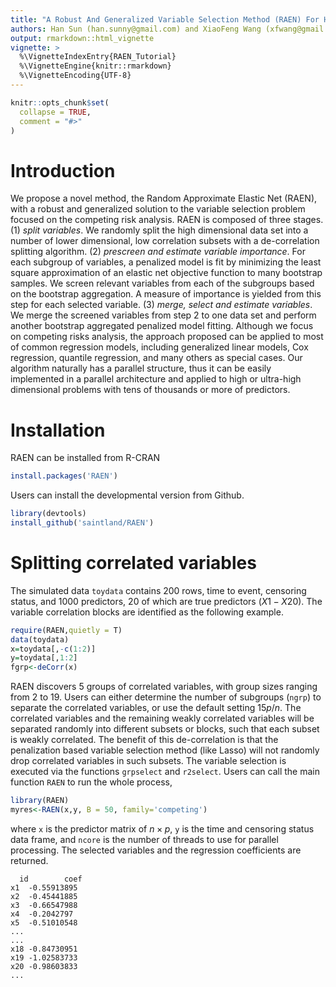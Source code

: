 ```yaml
---
title: "A Robust And Generalized Variable Selection Method (RAEN) For High Dimensional Competing Risk Analysis"
authors: Han Sun (han.sunny@gmail.com) and XiaoFeng Wang (xfwang@gmail.com)
output: rmarkdown::html_vignette
vignette: >
  %\VignetteIndexEntry{RAEN_Tutorial}
  %\VignetteEngine{knitr::rmarkdown}
  %\VignetteEncoding{UTF-8}
---
```


```r
knitr::opts_chunk$set(
  collapse = TRUE,
  comment = "#>"
)
```

# Introduction

We propose a novel method, the Random Approximate Elastic Net (RAEN), with a robust and generalized solution to the variable selection problem focused on the competing risk analysis. RAEN is composed of three stages. (1) _split variables_. We randomly split the high dimensional data set into a number of lower dimensional, low correlation subsets with a de-correlation splitting algorithm. (2)  _prescreen and estimate variable importance_. For each subgroup of variables, a penalized  model is fit by minimizing the least square approximation of an elastic net objective function to many bootstrap samples. We screen relevant variables from each of the subgroups based on the bootstrap aggregation. A measure of importance is yielded from this step for each selected variable. (3) _merge, select and estimate variables_. We merge the screened variables from step 2 to one data set and perform another bootstrap aggregated penalized model fitting. 
Although we focus on competing risks analysis, the approach proposed can be applied to most of common regression models, including generalized linear models, Cox regression, quantile regression, and many others as special cases. Our algorithm naturally has a parallel structure, thus it can be easily implemented in a parallel architecture and applied to high or ultra-high dimensional problems with tens of thousands or more of predictors.

# Installation
RAEN can be installed from R-CRAN
```r
install.packages('RAEN')
```
Users can install the developmental version from Github.
```r
library(devtools)
install_github('saintland/RAEN')
```
# Splitting correlated variables

The simulated data `toydata` contains 200 rows, time to event, censoring status, and 1000 predictors, 20 of which are true predictors ($X1-X20$). The variable correlation blocks are identified as the following example. 
```r
require(RAEN,quietly = T)
data(toydata)
x=toydata[,-c(1:2)]
y=toydata[,1:2]
fgrp<-deCorr(x)

```
RAEN discovers 5 groups of correlated variables, with group sizes ranging from 2 to 19. Users can either determine the number of subgroups (`ngrp`) to separate the correlated variables, or use the default setting $15p/n$. The correlated variables and the remaining weakly correlated variables will be separated randomly into different subsets or blocks, such that each subset is weakly correlated. The benefit of this de-correlation is that the penalization based variable selection method (like Lasso) will not randomly drop correlated variables in such subsets. The variable selection is executed via the functions `grpselect` and `r2select`. Users can call the main function `RAEN` to run the whole process,

```r
library(RAEN)
myres<-RAEN(x,y, B = 50, family='competing')
```
where `x` is the predictor matrix of $n \times p$, `y` is the time and censoring status data frame, and `ncore` is the number of threads to use for parallel processing. The selected variables and the regression coefficients are returned.

```
  id        coef
x1	-0.55913895
x2	-0.45441885
x3	-0.66547988
x4	-0.2042797
x5	-0.51010548
...
...
x18	-0.84730951
x19	-1.02583733
x20	-0.98603833
...
```

